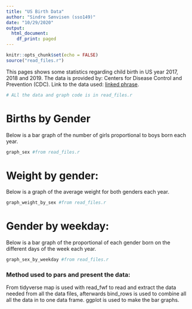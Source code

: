 ```yaml
---
title: "US Birth Data"
author: "Sindre Sønvisen (sso149)"
date: "10/29/2020"
output: 
  html_document:
    df_print: paged
---
```


```r
knitr::opts_chunk$set(echo = FALSE)
source("read_files.r")
```

This pages shows some statistics regarding child birth in US year 2017, 2018 and 2019. The data is provided by: Centers for Disease Control and Prevention (CDC). Link to the data used: [linked phrase](https://www.cdc.gov/nchs/data_access/vitalstatsonline.htm).

```r
# ALl the data and graph code is in read_files.r
```

# Births by Gender
Below is a bar graph of the number of girls proportional to boys born each year.
```r
graph_sex #from read_files.r
```

# Weight by gender:
Below is a graph of the average weight for both genders each year.
```r
graph_weight_by_sex #from read_files.r
```

# Gender by weekday:
Below is a bar graph of the proportional of each gender born on the different days of the week each year.
```r
graph_sex_by_weekday #from read_files.r
```

### Method used to pars and present the data:
From tidyverse map is used with read_fwf to read and extract the data needed from all the data files, afterwards bind_rows is used to combine all all the data in to one data frame. ggplot is used to make the bar graphs.




